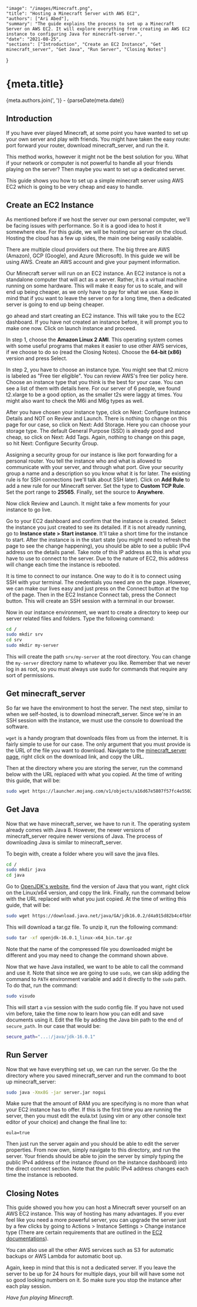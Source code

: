 	"image": "/images/Minecraft.png",
	"title": "Hosting a Minecraft Server with AWS EC2",
	"authors": ["Ari Abed"],
	"summary": "The guide explains the process to set up a Minecraft Server on AWS EC2. It will explore everything from creating an AWS EC2 instance to configuring Java for minecraft-server.",
	"date": "2021-08-25",
	"sections": ["Introduction", "Create an EC2 Instance", "Get minecraft_server", "Get Java", "Run Server", "Closing Notes"]
}


<h1>{meta.title}</h1>

<p>{meta.authors.join(', ')} - {parseDate(meta.date)}</p>

## Introduction

If you have ever played Minecraft, at some point you have wanted to set up your own server and play with friends. You
might have taken the easy route: port forward your router, download minecraft_server, and run the it.

This method works, however it might not be the best solution for you. What if your network or computer is not powerful to
handle all your friends playing on the server? Then maybe you want to set up a dedicated server.

This guide shows you how to set up a simple minecraft server using AWS EC2 which is going to be very cheap and easy to
handle. 

## Create an EC2 Instance

As mentioned before if we host the server our own personal computer, we'll be facing issues with performance. So it is a
good idea to host it somewhere else. For this guide, we will be hosting our server on the cloud. Hosting the cloud has a
few up sides, the main one being easily scalable.

There are multiple cloud providers out there. The big three are AWS (Amazon), GCP (Google), and Azure (Microsoft). In this
guide we will be using AWS. Create an AWS account and give your payment information.

Our Minecraft server will run on an EC2 instance. An EC2 instance is not a standalone computer that will act as a server.
Rather, it is a virtual machine running on some hardware. This will make it easy for us to scale, and will end up being
cheaper, as we only have to pay for what we use. Keep in mind that if you want to leave the server on for a long time,
then a dedicated server is going to end up being cheaper.

go ahead and start creating an EC2 instance. This will take you to the EC2 dashboard. If you have not created an instance
before, it will prompt you to make one now. Click on launch instance and proceed.

In step 1, choose the **Amazon Linux 2 AMI**. This operating system comes with some useful programs that makes it easier to
use other AWS services, if we choose to do so (read the Closing Notes). Choose the **64-bit (x86)** version and press Select.

<ImgExtra src="/images/aws1.png" alt= "Choosing the EC2's OS" width={1000} caption=""/>

In step 2, you have to choose an instance type. You might see that t2.micro is labeled as "Free tier eligible".
You can review AWS's free tier policy here. Choose an instance type that you think is the best for your case. You can
see a list of them with details here. For our server of 6 people, we found t2.xlarge to be a good option, as the smaller
t2s were laggy at times. You might also want to check the M6i and M6g types as well.

<ImgExtra src="/images/aws2.png" alt= "Choosing the EC2's type" width={1000} caption=""/>

After you have chosen your instance type, click on Next: Configure Instance Details and NOT on Review and Launch.
There is nothing to change on this page for our case, so click on Next: Add Storage. Here you can choose your storage type.
The default General Purpose (SSD) is already good and cheap, so click on Next: Add Tags. Again, nothing to change on this
page, so hit Next: Configure Security Group.

Assigning a security group for our instance is like port forwarding for a personal router. You tell the instance who and
what is allowed to communicate with your server, and through what port. Give your security group a name and a description
so you know what it is for later. The existing rule is for SSH connections (we'll talk about SSH later). Click on **Add Rule**
to add a new rule for our Minecraft server. Set the type to **Custom TCP Rule**. Set the port range to **25565**. Finally, 
set the source to **Anywhere**.

<ImgExtra src="/images/aws3.png" alt= "Configuring the EC2's Security Group" width={1000} caption=""/>

Now click Review and Launch. It might take a few moments for your instance to go live.

Go to your EC2 dashboard and confirm that the instance is created. Select the instance you just created to see its detailed.
If it is not already running, go to **Instance state > Start instance**. It'll take a short time for the instance to start.
After the instance is in the start state (you might need to refresh the page to see the change happening), you should be
able to see a public IPv4 address on the details panel. Take note of this IP address as this is what you have to use to
connect to the server. Due to the nature of EC2, this address will change each time the instance is rebooted.

It is time to connect to our instance. One way to do it is to connect using SSH with your terminal. The credentials you
need are on the page. However, we can make our lives easy and just press on the Connect button at the top of the page.
Then in the EC2 Instance Connect tab, press the Connect button. This will create an SSH session with a terminal in our
browser.

Now in our instance environment, we want to create a directory to keep our server related files and folders. Type the
following command:

```bash
cd /
sudo mkdir srv
cd srv
sudo mkdir my-server
```

This will create the path `srv/my-server` at the root directory. You can change the `my-server` directory name to 
whatever you like. Remember that we never log in as root, so you must always use sudo for commands that require any sort
of permissions.

## Get minecraft_server

So far we have the environment to host the server. The next step, similar to when we self-hosted, is to download 
minecraft_server. Since we're in an SSH session with the instance, we must use the console to download the software.

`wget` is a handy program that downloads files from us from the internet. It is fairly simple to use for our case.
The only argument that you must provide is the URL of the file you want to download. Navigate to the 
[minecraft_server page](https://www.minecraft.net/en-us/download/server), right click on the download link, and copy the URL.

Then at the directory where you are storing the server, run the command below with the URL replaced with what you copied.
At the time of writing this guide, that will be: 

```bash
sudo wget https://launcher.mojang.com/v1/objects/a16d67e5807f57fc4e550299cf20226194497dc2/server.jar
```

## Get Java

Now that we have minecraft_server, we have to run it. The operating system already comes with Java 8. However,
the newer versions of minecraft_server require newer versions of Java. The process of downloading Java is similar to
minecraft_server.

To begin with, create a folder where you will save the java files.

```bash
cd /
sudo mkdir java
cd java
```

Go to [OpenJDK's website](https://openjdk.java.net/), find the version of Java that you want, right click on the
Linux/x64 version, and copy the link. Finally, run the command below with the URL replaced with what you just copied.
At the time of writing this guide, that will be:

```bash
sudo wget https://download.java.net/java/GA/jdk16.0.2/d4a915d82b4c4fbb9bde534da945d746/7/GPL/openjdk-16.0.2_linux-x64_bin.tar.gz
```

This will download a tar.gz file. To unzip it, run the following command:

```bash
sudo tar -xf openjdk-16.0.1_linux-x64_bin.tar.gz
```

Note that the name of the compressed file you downloaded might be different and you may need to change the command shown
above.

Now that we have Java installed, we want to be able to call the command and use it. Note that since we are going to use 
`sudo`, we can skip adding the command to `PATH` environment variable and add it directly to the `sudo` path. To do that, 
run the command:

```bash
sudo visudo
```

This will start a `vim` session with the sudo config file. If you have not used vim before, take the time now to learn how
you can edit and save documents using it. Edit the file by adding the Java bin path to the end of `secure_path`. 
In our case that would be:

```bash
secure_path="...:/java/jdk-16.0.1"
```

## Run Server

Now that we have everything set up, we can run the server. Go the the directory where you saved minecraft_server and run
the command to boot up minecraft_server:

```bash
sudo java -Xmx8G -jar server.jar nogui
```

Make sure that the amount of RAM you are specifying is no more than what your EC2 instance has to offer. If this is the
first time you are running the server, then you must edit the eula.txt (using vim or any other console text editor of your
choice) and change the final line to:

```
eula=true
```

Then just run the server again and you should be able to edit the server properties. From now own, simply navigate to
this directory, and run the server. Your friends should be able to join the server by simply typing the public IPv4
address of the instance (found on the instance dashboard) into the direct connect section. Note that the public IPv4
address changes each time the instance is rebooted.

## Closing Notes

This guide showed you how you can host a Minecraft sever yourself on an AWS EC2 instance. This way of hosting has many
advantages. If you ever feel like you need a more powerful server, you can upgrade the server just by a few clicks by
going to Actions > Instance Settings > Change instance type (There are certain requirements that are outlined in the 
[EC2 documentations](https://docs.aws.amazon.com/AWSEC2/latest/UserGuide/ec2-instance-resize.html)).

You can also use all the other AWS services such as S3 for automatic backups or AWS Lambda for automatic boot up.

Again, keep in mind that this is not a dedicated server. If you leave the server to be up for 24 hours for multiple days,
your bill will have some not so good looking numbers on it. So make sure you stop the instance after each play session.

*Have fun playing Minecraft*.
